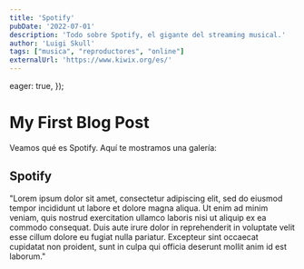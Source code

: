 ```yaml
---
title: 'Spotify'
pubDate: '2022-07-01'
description: 'Todo sobre Spotify, el gigante del streaming musical.'
author: 'Luigi Skull'
tags: ["musica", "reproductores", "online"]
externalUrl: 'https://www.kiwix.org/es/' 
---
```



  eager: true,
});


<Carousel images={images} />

# My First Blog Post

Veamos qué es Spotify. Aquí te mostramos una galería:


## Spotify

"Lorem ipsum dolor sit amet, consectetur adipiscing elit, sed do eiusmod tempor incididunt ut labore et dolore magna aliqua. Ut enim ad minim veniam, quis nostrud exercitation ullamco laboris nisi ut aliquip ex ea commodo consequat. Duis aute irure dolor in reprehenderit in voluptate velit esse cillum dolore eu fugiat nulla pariatur. Excepteur sint occaecat cupidatat non proident, sunt in culpa qui officia deserunt mollit anim id est laborum."